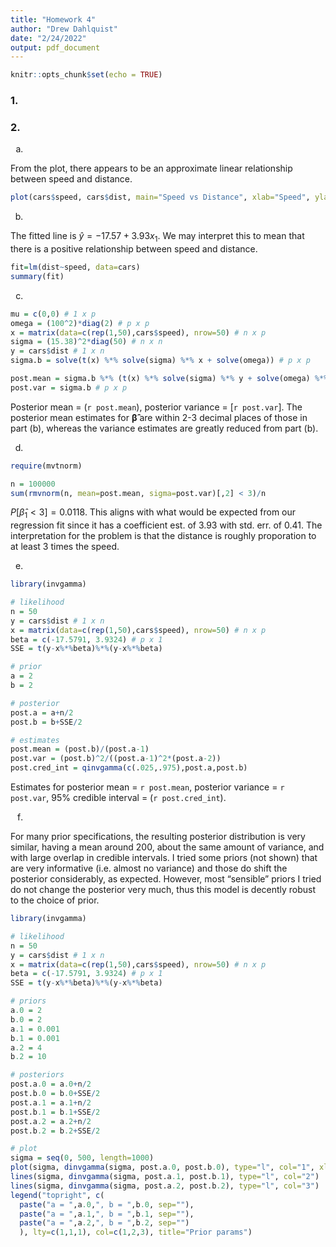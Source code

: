 ```yaml
---
title: "Homework 4"
author: "Drew Dahlquist"
date: "2/24/2022"
output: pdf_document
---
```


```r
knitr::opts_chunk$set(echo = TRUE)
```

### 1.



### 2.

(a)

From the plot, there appears to be an approximate linear relationship between speed and distance.

```r
plot(cars$speed, cars$dist, main="Speed vs Distance", xlab="Speed", ylab="Distance")
```

(b)

The fitted line is $\hat{y} = -17.57 + 3.93x_1$. We may interpret this to mean that there is a positive relationship between speed and distance.

```r
fit=lm(dist~speed, data=cars)
summary(fit)
```

(c)

```r
mu = c(0,0) # 1 x p
omega = (100^2)*diag(2) # p x p
x = matrix(data=c(rep(1,50),cars$speed), nrow=50) # n x p
sigma = (15.38)^2*diag(50) # n x n
y = cars$dist # 1 x n
sigma.b = solve(t(x) %*% solve(sigma) %*% x + solve(omega)) # p x p

post.mean = sigma.b %*% (t(x) %*% solve(sigma) %*% y + solve(omega) %*% mu) # p x 1
post.var = sigma.b # p x p
```

Posterior mean = (`r post.mean`), posterior variance = [`r post.var`]. The posterior mean estimates for $\boldsymbol{\hat\beta}$ are within 2-3 decimal places of those in part (b), whereas the variance estimates are greatly reduced from part (b).

(d)

```r
require(mvtnorm)

n = 100000
sum(rmvnorm(n, mean=post.mean, sigma=post.var)[,2] < 3)/n
```

$P[\hat\beta_1 < 3] = 0.0118$. This aligns with what would be expected from our regression fit since it has a coefficient est. of 3.93 with std. err. of 0.41. The interpretation for the problem is that the distance is roughly proporation to at least 3 times the speed.

(e)

```r
library(invgamma)

# likelihood
n = 50
y = cars$dist # 1 x n
x = matrix(data=c(rep(1,50),cars$speed), nrow=50) # n x p
beta = c(-17.5791, 3.9324) # p x 1
SSE = t(y-x%*%beta)%*%(y-x%*%beta)

# prior
a = 2
b = 2

# posterior
post.a = a+n/2
post.b = b+SSE/2

# estimates
post.mean = (post.b)/(post.a-1)
post.var = (post.b)^2/((post.a-1)^2*(post.a-2))
post.cred_int = qinvgamma(c(.025,.975),post.a,post.b)
```

Estimates for posterior mean = `r post.mean`, posterior variance = `r post.var`, 95% credible interval = (`r post.cred_int`).

(f)

For many prior specifications, the resulting posterior distribution is very similar, having a mean around 200, about the same amount of variance, and with large overlap in credible intervals. I tried some priors (not shown) that are very informative (i.e. almost no variance) and those do shift the posterior considerably, as expected. However, most "sensible" priors I tried do not change the posterior very much, thus this model is decently robust to the choice of prior.

```r
library(invgamma)

# likelihood
n = 50
y = cars$dist # 1 x n
x = matrix(data=c(rep(1,50),cars$speed), nrow=50) # n x p
beta = c(-17.5791, 3.9324) # p x 1
SSE = t(y-x%*%beta)%*%(y-x%*%beta)

# priors
a.0 = 2
b.0 = 2
a.1 = 0.001
b.1 = 0.001
a.2 = 4
b.2 = 10

# posteriors
post.a.0 = a.0+n/2
post.b.0 = b.0+SSE/2
post.a.1 = a.1+n/2
post.b.1 = b.1+SSE/2
post.a.2 = a.2+n/2
post.b.2 = b.2+SSE/2

# plot
sigma = seq(0, 500, length=1000)
plot(sigma, dinvgamma(sigma, post.a.0, post.b.0), type="l", col="1", xlab="sigma^2", ylab="density", ylim=c(0,0.013), main="InvGamma Posteriors")
lines(sigma, dinvgamma(sigma, post.a.1, post.b.1), type="l", col="2")
lines(sigma, dinvgamma(sigma, post.a.2, post.b.2), type="l", col="3")
legend("topright", c(
  paste("a = ",a.0,", b = ",b.0, sep=""),
  paste("a = ",a.1,", b = ",b.1, sep=""),
  paste("a = ",a.2,", b = ",b.2, sep="")
  ), lty=c(1,1,1), col=c(1,2,3), title="Prior params")
```
